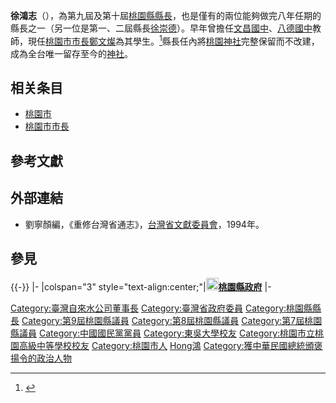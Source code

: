 {{Infobox_officeholder
| name = 徐鴻志
| image name =
| width = 
| now = 中華民國（台灣）政治人物
| period = 
| Sex = 男 
| party = {{KMT}}
| Native place = [[臺灣省|臺灣省]][[桃園縣|桃園縣]]（今[[桃園市|桃園市]]）
| date of birth = {{birth date|1937|1|4}}
| place of birth = {{TWN-JPN}}[[新竹州|新竹州]]
| date of death = {{death date and age|2018|1|28|1937|1|4}}
| place of death = {{TWN}}
| educate = 
*[[桃園市立桃園高級中等學校|桃園高中]]畢業
*[[東吳大學|東吳大學]]經濟系畢業  
| past = 
*桃園縣議會（第七屆）議員<br><span style="color: blue;">（1967年11月－1973年11月）</span>
*桃園縣議會（第八屆）議員<br><span style="color: blue;">（1973年11月－1977年11月）</span>
*桃園縣議會（第九屆）議員<br><span style="color: blue;">（1977年11月－1981年11月）</span>
*[[File:Emblem_of_Taoyuan_City.svg|20px]]桃園縣第9屆縣長<br><span style="color: blue;">（1981年12月20日－1985年12月20日）</span>
*[[File:Emblem_of_Taoyuan_City.svg|20px]]桃園縣第10屆縣長<br><span style="color: blue;">（1985年12月20日－1989年12月20日）</span>
*元智大學董事長諮議委員<br><span style="color: blue;">（1987年7月1日－1993年6月30日）</span>
*臺灣省政府委員<br><span style="color: blue;">（1990年－1994年）</span>
*臺灣省自來水公司董事長<br><span style="color: blue;">（1995年－1996年）</span>
*臺灣產物保險公司董事長<br><span style="color: blue;">（1996年－2000年）</span>
}}

'''徐鴻志'''（{{bd|1937年|1月4日|2018年|1月28日|catIdx=X徐}}），為第九屆及第十屆[[桃園縣縣長|桃園縣縣長]]，也是僅有的兩位能夠做完八年任期的縣長之一（另一位是第一、二屆縣長[[徐崇德|徐崇德]]）。早年曾擔任[[桃園市立文昌國民中學|文昌國中]]、[[桃園市立八德國民中學|八德國中]]教師，現任[[桃園市市長|桃園市市長]][[鄭文燦|鄭文燦]]為其學生。<ref>{{Cite web |url=http://www.chinatimes.com/realtimenews/20180129003141-260407 |title=老縣長徐鴻志辭世 吳敦義捻香慰問家屬 |access-date=2018-02-12 |archive-url=https://web.archive.org/web/20181001173740/http://www.chinatimes.com/realtimenews/20180129003141-260407 |archive-date=2018-10-01 |dead-url=yes }}</ref>縣長任內將[[桃園神社|桃園神社]]完整保留而不改建，成為全台唯一留存至今的[[神社|神社]]。

==相关条目==
*[[桃園市|桃園市]]
*[[桃園市市長|桃園市市長]]

==參考文獻==
{{Reflist}}
==外部連結==
*劉寧顏編，《重修台灣省通志》，[[台灣省文獻委員會|台灣省文獻委員會]]，1994年。

==參見==
{{-}}
{{start box}}
{{s-gov|roc}}
|-
|colspan="3" style="text-align:center;"|'''[[File:Seal_of_Taoyuan_County.svg|20px]][[桃園市政府|桃園縣政府]]'''
|-
{{s-before|[[葉國光|葉國光]]<br>（代理）<br><small>正任：'''[[許信良|許信良]]'''</small>}}
{{s-title|[[桃園縣縣長|桃園縣縣長]] <br><small>第九、十屆<br>1981年12月20日－1989年12月20日}}
{{s-after|[[劉邦友|劉邦友]]}}
{{end box}}
{{DEFAULTSORT:Xu徐}}
{{桃園縣縣長}}
[[Category:臺灣自來水公司董事長|Category:臺灣自來水公司董事長]]
[[Category:臺灣省政府委員|Category:臺灣省政府委員]]
[[Category:桃園縣縣長|Category:桃園縣縣長]]
[[Category:第9屆桃園縣議員|Category:第9屆桃園縣議員]]
[[Category:第8屆桃園縣議員|Category:第8屆桃園縣議員]]
[[Category:第7屆桃園縣議員|Category:第7屆桃園縣議員]]
[[Category:中國國民黨黨員|Category:中國國民黨黨員]]
[[Category:東吳大學校友|Category:東吳大學校友]]
[[Category:桃園市立桃園高級中等學校校友|Category:桃園市立桃園高級中等學校校友]]
[[Category:桃園市人|Category:桃園市人]]
[[Category:徐姓|Hong鴻]]
[[Category:獲中華民國總統頒褒揚令的政治人物|Category:獲中華民國總統頒褒揚令的政治人物]]